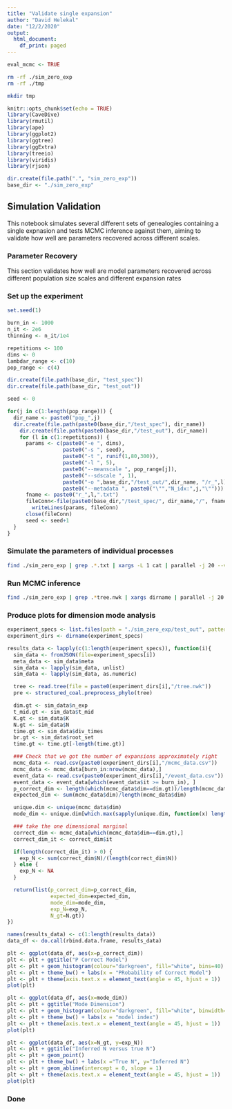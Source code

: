 ```yaml
---
title: "Validate single expansion"
author: "David Helekal"
date: "12/2/2020"
output:
  html_document:
    df_print: paged
---
```


```r
eval_mcmc <- TRUE
```

```bash
rm -rf ./sim_zero_exp
rm -rf ./tmp

mkdir tmp
```

```r
knitr::opts_chunk$set(echo = TRUE)
library(CaveDive)
library(rmutil)
library(ape)
library(ggplot2)
library(ggtree)
library(ggExtra)
library(treeio)
library(viridis)
library(rjson)

dir.create(file.path(".", "sim_zero_exp"))
base_dir <- "./sim_zero_exp"
```
## Simulation Validation

This notebook simulates several different sets of genealogies containing a single expnasion and tests MCMC inference against them, aiming to validate how well are parameters recovered across different scales.

### Parameter Recovery

This section validates how well are model parameters recovered across different population size scales and different expansion rates

### Set up the experiment 
```r
set.seed(1)

burn_in <- 1000
n_it <- 2e6
thinning <- n_it/1e4

repetitions <- 100
dims <- 0
lambdar_range <- c(10)
pop_range <- c(4)
```

```r
dir.create(file.path(base_dir, "test_spec"))
dir.create(file.path(base_dir, "test_out"))

seed <- 0

for(j in c(1:length(pop_range))) {
  dir_name <- paste0("pop_",j)
  dir.create(file.path(paste0(base_dir,"/test_spec"), dir_name))
    dir.create(file.path(paste0(base_dir,"/test_out"), dir_name))
    for (l in c(1:repetitions)) {
      params <- c(paste0("-e ", dims),
                  paste0("-s ", seed),
                  paste0("-t ", runif(1,80,300)), 
                  paste0("-l ", 5),
                  paste0("--meanscale ", pop_range[j]),
                  paste0("--sdscale ", 1),
                  paste0("-o ",base_dir,"/test_out/",dir_name, "/r_",l),
                  paste0("--metadata ", paste0("\"","N_idx:",j,"\""))) 
      fname <- paste0("r_",l,".txt")
      fileConn<-file(paste0(base_dir,"/test_spec/", dir_name,"/", fname))
        writeLines(params, fileConn)
      close(fileConn)
      seed <- seed+1
  }
}
```

### Simulate the parameters of individual processes
```bash
find ./sim_zero_exp | grep .*.txt | xargs -L 1 cat | parallel -j 20 --verbose --tmpdir ./tmp -n 8 --halt-on-error 2 eval Rscript "../../R/Scripts/simulate_tree.R {}"
```

### Run MCMC inference 
```bash
find ./sim_zero_exp | grep .*tree.nwk | xargs dirname | parallel -j 20 --verbose --tmpdir ./tmp --halt-on-error 2 eval Rscript "../../R/Scripts/run_expansions_inference_nwk.R -n 2e6 -t 2e2 --lambdar 1 -s 1 -f {}/tree.nwk -o {}"
```

### Produce plots for dimension mode analysis
```r
experiment_specs <- list.files(path = "./sim_zero_exp/test_out", pattern=".*tree_params.json", full.names = TRUE, recursive = TRUE)
experiment_dirs <- dirname(experiment_specs)

results_data <- lapply(c(1:length(experiment_specs)), function(i){
  sim_data <- fromJSON(file=experiment_specs[i])
  meta_data <- sim_data$meta
  sim_data <- lapply(sim_data, unlist) 
  sim_data <- lapply(sim_data, as.numeric) 

  tree <- read.tree(file = paste0(experiment_dirs[i],"/tree.nwk")) 
  pre <- structured_coal.preprocess_phylo(tree) 

  dim.gt <- sim_data$n_exp
  t_mid.gt <- sim_data$t_mid
  K.gt <- sim_data$K
  N.gt <- sim_data$N
  time.gt <- sim_data$div_times
  br.gt <- sim_data$root_set
  time.gt <- time.gt[-length(time.gt)]  

  ### Check that we got the number of expansions approximately right  
  mcmc_data <- read.csv(paste0(experiment_dirs[i],"/mcmc_data.csv"))
  mcmc_data <- mcmc_data[burn_in:nrow(mcmc_data),]
  event_data <- read.csv(paste0(experiment_dirs[i],"/event_data.csv"))
  event_data <- event_data[which(event_data$it >= burn_in), ]
  p_correct_dim <- length(which(mcmc_data$dim==dim.gt))/length(mcmc_data$dim)
  expected_dim <- sum(mcmc_data$dim)/length(mcmc_data$dim)

  unique.dim <- unique(mcmc_data$dim)
  mode_dim <- unique.dim[which.max(sapply(unique.dim, function(x) length(which(mcmc_data$dim == x))))]

  ### take the one dimensional marginal
  correct_dim <- mcmc_data[which(mcmc_data$dim==dim.gt),]
  correct_dim_it <- correct_dim$it

  if(length(correct_dim_it) > 0) {
    exp_N <- sum(correct_dim$N)/(length(correct_dim$N))
  } else {
    exp_N <- NA
  }

  return(list(p_correct_dim=p_correct_dim, 
              expected_dim=expected_dim, 
              mode_dim=mode_dim,
              exp_N=exp_N,
              N_gt=N.gt))
})
```

```r
names(results_data) <- c(1:length(results_data)) 
data_df <- do.call(rbind.data.frame, results_data)
```

```r
plt <- ggplot(data_df, aes(x=p_correct_dim))
plt <- plt + ggtitle("P Correct Model")
plt <- plt + geom_histogram(colour="darkgreen", fill="white", bins=40)
plt <- plt + theme_bw() + labs(x = "PRobability of Correct Model")
plt <- plt + theme(axis.text.x = element_text(angle = 45, hjust = 1))
plot(plt)
```

```r
plt <- ggplot(data_df, aes(x=mode_dim))
plt <- plt + ggtitle("Mode Dimension")
plt <- plt + geom_histogram(colour="darkgreen", fill="white", binwidth=1)
plt <- plt + theme_bw() + labs(x = "model index")
plt <- plt + theme(axis.text.x = element_text(angle = 45, hjust = 1))
plot(plt)
```


```r
plt <- ggplot(data_df, aes(x=N_gt, y=exp_N))
plt <- plt + ggtitle("Inferred N versus true N")
plt <- plt + geom_point()
plt <- plt + theme_bw() + labs(x ="True N", y="Inferred N")
plt <- plt + geom_abline(intercept = 0, slope = 1)
plt <- plt + theme(axis.text.x = element_text(angle = 45, hjust = 1))
plot(plt)
```
### Done